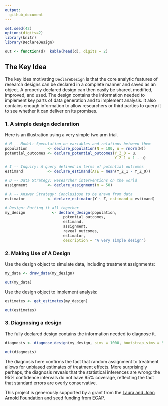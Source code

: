 ```yaml
---
output:
  github_document
---
```


```r
set.seed(42)
options(digits=2)
library(knitr)
library(DeclareDesign)

out <- function(d)  kable(head(d), digits = 2)
```
<!-- README.md is generated from README.Rmd. Please edit that file -->


## The Key Idea

The key idea motivating `DeclareDesign` is that the core analytic features of research designs can be declared in a complete manner and saved as an object. A properly declared design can then easily be shared, modified, improved, and used. The design contains the information needed to implement key parts of data generation and to implement analysis. It also contains enough information to allow researchers or third parties to query it to see whether it can deliver on its promises.

### 1. A simple design declaration

Here is an illustration using a very simple two arm trial. 

```r
# M -- Model: Speculation on variables and relations between them
population         <- declare_population(N = 100, u = rnorm(N))
potential_outcomes <- declare_potential_outcomes(Y_Z_0 = u, 
                                                 Y_Z_1 = 1 - u)

# I -- Inquiry: A query defined in terms of potential outcomes
estimand           <- declare_estimand(ATE = mean(Y_Z_1 - Y_Z_0))

# D -- Data Strategy: Researcher interventions on the world
assignment         <- declare_assignment(m = 50) 

# A -- Answer Strategy: Conclusiosn to be drawn from data
estimator          <- declare_estimator(Y ~ Z, estimand = estimand)

# Design: Putting it all together
my_design            <- declare_design(population, 
                          potential_outcomes, 
                          estimand, 
                          assignment, 
                          reveal_outcomes, 
                          estimator,
                          description = "A very simple design")
```

### 2. Making Use of A Design

Use the design object to simulate data, including treatment assignments: 

```r
my_data <- draw_data(my_design)
```

```r
out(my_data)
```

Use the design object to implement analysis:

```r
estimates <- get_estimates(my_design)
```


```r
out(estimates)
```

### 3. Diagnosing a design

The fully declared design contains the information needed to diagnose it. 

```r
diagnosis <- diagnose_design(my_design, sims = 1000, bootstrap_sims = 500)
```



```r
out(diagnosis)
```

The diagnosis here confirms the fact that random assignment to treatment allows for unbiased estimates of treatment effects. More surprisingly perhaps, the diagnosis reveals that the statistical inferences are wrong: the 95% confidence intervals do not have 95% coverage, reflecting the fact that standard errors are overly conservative.


This project is generously supported by a grant from the [Laura and John Arnold Foundation](http://www.arnoldfoundation.org) and seed funding from [EGAP](http://egap.org).
